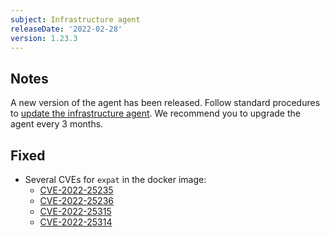 ```yaml
---
subject: Infrastructure agent
releaseDate: '2022-02-28'
version: 1.23.3
---
```


## Notes

A new version of the agent has been released. Follow standard procedures to [update the infrastructure agent](/docs/infrastructure/install-configure-manage-infrastructure/update-or-uninstall/update-infrastructure-agent).
We recommend you to upgrade the agent every 3 months.

## Fixed

- Several CVEs for `expat` in the docker image:
  - [CVE-2022-25235](https://avd.aquasec.com/nvd/cve-2022-25235)
  - [CVE-2022-25236](https://avd.aquasec.com/nvd/cve-2022-25236)
  - [CVE-2022-25315](https://avd.aquasec.com/nvd/cve-2022-25315)
  - [CVE-2022-25314](https://avd.aquasec.com/nvd/cve-2022-25314)
